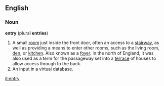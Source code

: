 ==English==
===Noun===
'''entry''' (plural '''entries''')
# A small [[room]] just inside the front door, often an access to a [[stairway]], as well as providing a means to enter other rooms, such as the living room, [[den]], or [[kitchen]]. Also known as a [[foyer]]. In the north of England, it was also used as a term for the passageway set into a [[terrace]] of houses to allow access through to the back.
# An input in a virtual database.

[[it:entry]]